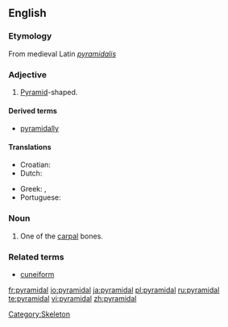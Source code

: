 ==English==

===Etymology===
From medieval Latin ''[[pyramidalis]]''

===Adjective===
{{en-adj|-}}

# {{geometry}} [[pyramid|Pyramid]]-shaped.

====Derived terms====
*[[pyramidally]]

====Translations====
{{trans-top|pyramid-shaped}}
* Croatian: {{t-|hr|piramidalan|alt=pȉramidālan}}
* Dutch: {{t|nl|pyramidaal}}
{{trans-mid}}
* Greek: {{t|el|πυραμοειδής|m|f|tr=pyramoeidís}}, {{t+|el|πυραμιδικός|m|tr=pyramidikós}}
* Portuguese: {{t+|pt|piramidal}}
{{trans-bottom}}

===Noun===
{{en-noun}}

# {{anatomy}} One of the [[carpal]] bones.

===Related terms===
*[[cuneiform]]

[[Category:Skeleton]]

[[fr:pyramidal]]
[[io:pyramidal]]
[[ja:pyramidal]]
[[pl:pyramidal]]
[[ru:pyramidal]]
[[te:pyramidal]]
[[vi:pyramidal]]
[[zh:pyramidal]]
